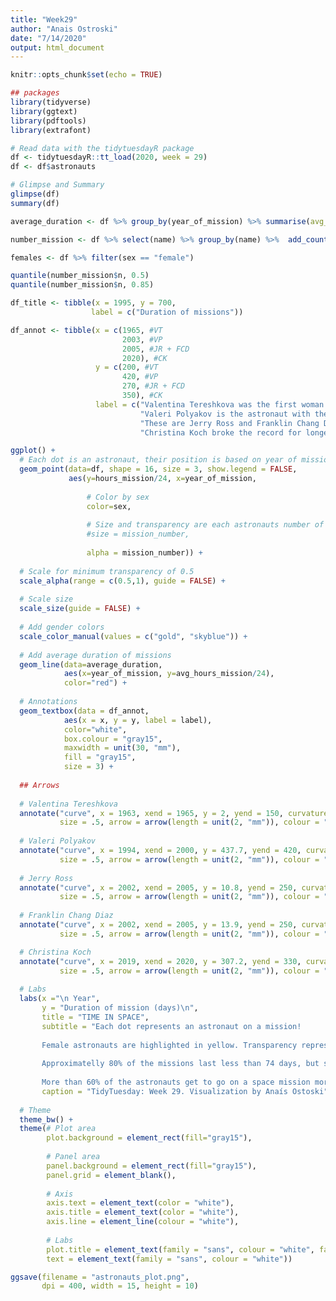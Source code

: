 ```yaml
---
title: "Week29"
author: "Anais Ostroski"
date: "7/14/2020"
output: html_document
---
```


```r
knitr::opts_chunk$set(echo = TRUE)
```

```r
## packages
library(tidyverse)
library(ggtext)
library(pdftools)
library(extrafont)
```

```r
# Read data with the tidytuesdayR package
df <- tidytuesdayR::tt_load(2020, week = 29)
df <- df$astronauts
```

```r
# Glimpse and Summary
glimpse(df)
summary(df)
```

```r
average_duration <- df %>% group_by(year_of_mission) %>% summarise(avg_hours_mission = mean(hours_mission))

number_mission <- df %>% select(name) %>% group_by(name) %>%  add_count() %>% unique() 

females <- df %>% filter(sex == "female")

quantile(number_mission$n, 0.5)
quantile(number_mission$n, 0.85)
```

```r
df_title <- tibble(x = 1995, y = 700,
                  label = c("Duration of missions"))

df_annot <- tibble(x = c(1965, #VT
                         2003, #VP
                         2005, #JR + FCD
                         2020), #CK
                   y = c(200, #VT
                         420, #VP
                         270, #JR + FCD
                         350), #CK
                   label = c("Valentina Tereshkova was the first woman to go on a solo space mission",
                             "Valeri Polyakov is the astronaut with the longest mission.",
                             "These are Jerry Ross and Franklin Chang Diaz on their 7th mission!",
                             "Christina Koch broke the record for longest continuous time in space by a woman!"))

```


```r
ggplot() +
  # Each dot is an astronaut, their position is based on year of mission and duration of mission
  geom_point(data=df, shape = 16, size = 3, show.legend = FALSE,
             aes(y=hours_mission/24, x=year_of_mission, 
                 
                 # Color by sex
                 color=sex, 
                 
                 # Size and transparency are each astronauts number of missions
                 #size = mission_number, 
                 
                 alpha = mission_number)) +
  
  # Scale for minimum transparency of 0.5
  scale_alpha(range = c(0.5,1), guide = FALSE) +
  
  # Scale size
  scale_size(guide = FALSE) +
  
  # Add gender colors
  scale_color_manual(values = c("gold", "skyblue")) +
  
  # Add average duration of missions
  geom_line(data=average_duration, 
            aes(x=year_of_mission, y=avg_hours_mission/24), 
            color="red") +
  
  # Annotations
  geom_textbox(data = df_annot,
            aes(x = x, y = y, label = label), 
            color="white", 
            box.colour = "gray15",
            maxwidth = unit(30, "mm"),
            fill = "gray15",
            size = 3) +
  
  ## Arrows
  
  # Valentina Tereshkova
  annotate("curve", x = 1963, xend = 1965, y = 2, yend = 150, curvature = 0.1, 
           size = .5, arrow = arrow(length = unit(2, "mm")), colour = "white") +
  
  # Valeri Polyakov
  annotate("curve", x = 1994, xend = 2000, y = 437.7, yend = 420, curvature = 0.1, 
           size = .5, arrow = arrow(length = unit(2, "mm")), colour = "white") +
  
  # Jerry Ross
  annotate("curve", x = 2002, xend = 2005, y = 10.8, yend = 250, curvature = 0.05, 
           size = .5, arrow = arrow(length = unit(2, "mm")), colour = "white") +  
  
  # Franklin Chang Diaz
  annotate("curve", x = 2002, xend = 2005, y = 13.9, yend = 250, curvature = -0.1, 
           size = .5, arrow = arrow(length = unit(2, "mm")), colour = "white") +  

  # Christina Koch
  annotate("curve", x = 2019, xend = 2020, y = 307.2, yend = 330, curvature = 0.1, 
           size = .5, arrow = arrow(length = unit(2, "mm")), colour = "white") + 
  
  # Labs
  labs(x ="\n Year",
       y = "Duration of mission (days)\n",
       title = "TIME IN SPACE",
       subtitle = "Each dot represents an astronaut on a mission! 
       
       Female astronauts are highlighted in yellow. Transparency represents the number of missions for each astronaut and mission. The red line is the average mission time for each year.
       
       Approximatelly 80% of the missions last less than 74 days, but some can reach 437 days.
       
       More than 60% of the astronauts get to go on a space mission more than once! The top 15% go to space more than 4 times.",
       caption = "TidyTuesday: Week 29. Visualization by Anaís Ostoski") +
      
  # Theme
  theme_bw() +
  theme(# Plot area
        plot.background = element_rect(fill="gray15"),
        
        # Panel area
        panel.background = element_rect(fill="gray15"),
        panel.grid = element_blank(),
        
        # Axis
        axis.text = element_text(color = "white"),
        axis.title = element_text(color = "white"),
        axis.line = element_line(colour = "white"),
        
        # Labs
        plot.title = element_text(family = "sans", colour = "white", face = "bold"),
        text = element_text(family = "sans", colour = "white"))

ggsave(filename = "astronauts_plot.png", 
       dpi = 400, width = 15, height = 10)
```

